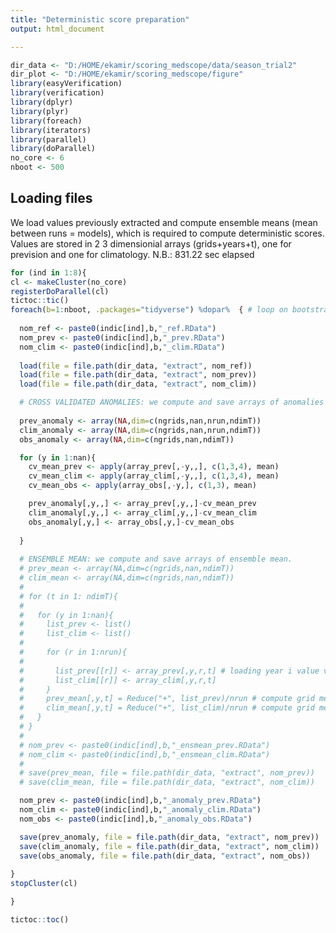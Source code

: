---
title: "Deterministic score preparation"
output: html_document

---

```{r setup, include=FALSE}
dir_data <- "D:/HOME/ekamir/scoring_medscope/data/season_trial2" 
dir_plot <- "D:/HOME/ekamir/scoring_medscope/figure" 
library(easyVerification)
library(verification)
library(dplyr)
library(plyr)
library(foreach)
library(iterators)
library(parallel)
library(doParallel)
no_core <- 6
nboot <- 500

```

## Loading files

We load values previously extracted and compute ensemble means (mean between runs = models), which is required to compute deterministic scores. Values are stored in 2 3 dimensionial arrays (grids+years+t), one for prevision and one for climatology.
N.B.: 831.22 sec elapsed

```{r, echo=FALSE}
for (ind in 1:8){
cl <- makeCluster(no_core)
registerDoParallel(cl)
tictoc::tic()
foreach(b=1:nboot, .packages="tidyverse") %dopar%  { # loop on bootstrap samples
  
  nom_ref <- paste0(indic[ind],b,"_ref.RData")
  nom_prev <- paste0(indic[ind],b,"_prev.RData")
  nom_clim <- paste0(indic[ind],b,"_clim.RData")
  
  load(file = file.path(dir_data, "extract", nom_ref))
  load(file = file.path(dir_data, "extract", nom_prev))
  load(file = file.path(dir_data, "extract", nom_clim))

  # CROSS VALIDATED ANOMALIES: we compute and save arrays of anomalies using cross validation scheme
  
  prev_anomaly <- array(NA,dim=c(ngrids,nan,nrun,ndimT))
  clim_anomaly <- array(NA,dim=c(ngrids,nan,nrun,ndimT))
  obs_anomaly <- array(NA,dim=c(ngrids,nan,ndimT))

  for (y in 1:nan){
    cv_mean_prev <- apply(array_prev[,-y,,], c(1,3,4), mean)
    cv_mean_clim <- apply(array_clim[,-y,,], c(1,3,4), mean)
    cv_mean_obs <- apply(array_obs[,-y,], c(1,3), mean)

    prev_anomaly[,y,,] <- array_prev[,y,,]-cv_mean_prev
    clim_anomaly[,y,,] <- array_clim[,y,,]-cv_mean_clim
    obs_anomaly[,y,] <- array_obs[,y,]-cv_mean_obs
    
  }
  
  # ENSEMBLE MEAN: we compute and save arrays of ensemble mean.
  # prev_mean <- array(NA,dim=c(ngrids,nan,ndimT))
  # clim_mean <- array(NA,dim=c(ngrids,nan,ndimT))
  # 
  # for (t in 1: ndimT){
  #   
  #   for (y in 1:nan){
  #     list_prev <- list()
  #     list_clim <- list()
  #     
  #     for (r in 1:nrun){
  #       
  #       list_prev[[r]] <- array_prev[,y,r,t] # loading year i value vector for run r
  #       list_clim[[r]] <- array_clim[,y,r,t]
  #     }
  #     prev_mean[,y,t] = Reduce("+", list_prev)/nrun # compute grid mean btw all models
  #     clim_mean[,y,t] = Reduce("+", list_clim)/nrun # compute grid mean btw all models
  #   }
  # }
  # 
  # nom_prev <- paste0(indic[ind],b,"_ensmean_prev.RData")
  # nom_clim <- paste0(indic[ind],b,"_ensmean_clim.RData")
  # 
  # save(prev_mean, file = file.path(dir_data, "extract", nom_prev))
  # save(clim_mean, file = file.path(dir_data, "extract", nom_clim))

  nom_prev <- paste0(indic[ind],b,"_anomaly_prev.RData")
  nom_clim <- paste0(indic[ind],b,"_anomaly_clim.RData")
  nom_obs <- paste0(indic[ind],b,"_anomaly_obs.RData")

  save(prev_anomaly, file = file.path(dir_data, "extract", nom_prev))
  save(clim_anomaly, file = file.path(dir_data, "extract", nom_clim))
  save(obs_anomaly, file = file.path(dir_data, "extract", nom_obs))
  
}
stopCluster(cl)

}

tictoc::toc() 

```





